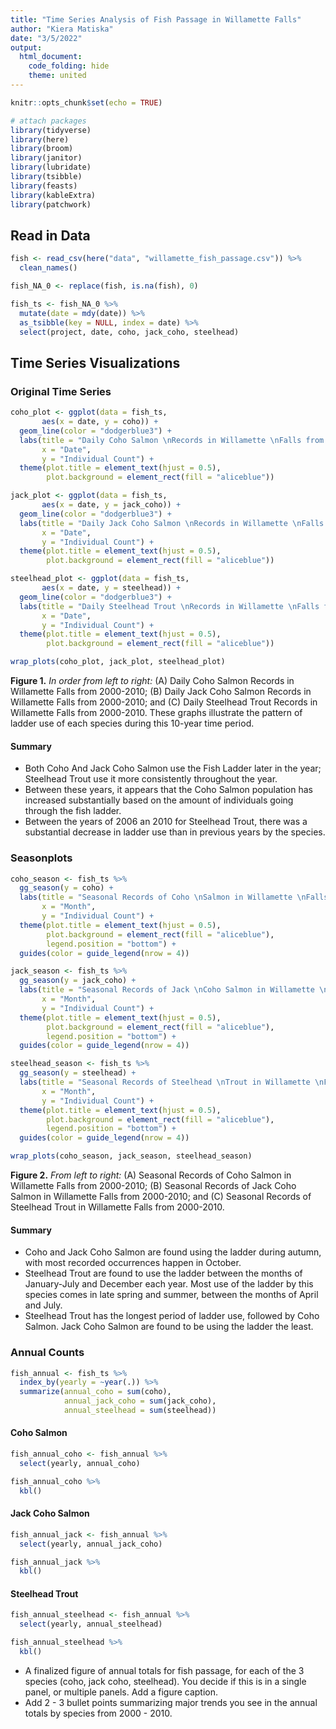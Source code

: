 ```yaml
---
title: "Time Series Analysis of Fish Passage in Willamette Falls"
author: "Kiera Matiska"
date: "3/5/2022"
output: 
  html_document: 
    code_folding: hide
    theme: united
---
```


```r
knitr::opts_chunk$set(echo = TRUE)

# attach packages
library(tidyverse)
library(here)
library(broom)
library(janitor)
library(lubridate)
library(tsibble)
library(feasts)
library(kableExtra)
library(patchwork)
```

## Read in Data

```r
fish <- read_csv(here("data", "willamette_fish_passage.csv")) %>% 
  clean_names()

fish_NA_0 <- replace(fish, is.na(fish), 0)

fish_ts <- fish_NA_0 %>% 
  mutate(date = mdy(date)) %>% 
  as_tsibble(key = NULL, index = date) %>% 
  select(project, date, coho, jack_coho, steelhead)
```

## Time Series Visualizations {.tabset .tabset-fade}

### Original Time Series

```r
coho_plot <- ggplot(data = fish_ts,
       aes(x = date, y = coho)) +
  geom_line(color = "dodgerblue3") + 
  labs(title = "Daily Coho Salmon \nRecords in Willamette \nFalls from 2000-2010",
       x = "Date",
       y = "Individual Count") +
  theme(plot.title = element_text(hjust = 0.5),
        plot.background = element_rect(fill = "aliceblue"))

jack_plot <- ggplot(data = fish_ts,
       aes(x = date, y = jack_coho)) +
  geom_line(color = "dodgerblue3") +
  labs(title = "Daily Jack Coho Salmon \nRecords in Willamette \nFalls from 2000-2010",
       x = "Date",
       y = "Individual Count") +
  theme(plot.title = element_text(hjust = 0.5),
        plot.background = element_rect(fill = "aliceblue"))

steelhead_plot <- ggplot(data = fish_ts,
       aes(x = date, y = steelhead)) +
  geom_line(color = "dodgerblue3") +
  labs(title = "Daily Steelhead Trout \nRecords in Willamette \nFalls from 2000-2010",
       x = "Date",
       y = "Individual Count") +
  theme(plot.title = element_text(hjust = 0.5),
        plot.background = element_rect(fill = "aliceblue"))

wrap_plots(coho_plot, jack_plot, steelhead_plot)
```

**Figure 1.** *In order from left to right:* (A) Daily Coho Salmon Records in Willamette Falls from 2000-2010; (B) Daily Jack Coho Salmon Records in Willamette Falls from 2000-2010; and (C) Daily Steelhead Trout Records in Willamette Falls from 2000-2010. These graphs illustrate the pattern of ladder use of each species during this 10-year time period.

#### Summary

- Both Coho And Jack Coho Salmon use the Fish Ladder later in the year; Steelhead Trout use it more consistently throughout the year.
- Between these years, it appears that the Coho Salmon population has increased substantially based on the amount of individuals going through the fish ladder.
- Between the years of 2006 an 2010 for Steelhead Trout, there was a substantial decrease in ladder use than in previous years by the species.

### Seasonplots

```r
coho_season <- fish_ts %>% 
  gg_season(y = coho) +
  labs(title = "Seasonal Records of Coho \nSalmon in Willamette \nFalls from 2000-2010",
       x = "Month",
       y = "Individual Count") +
  theme(plot.title = element_text(hjust = 0.5),
        plot.background = element_rect(fill = "aliceblue"),
        legend.position = "bottom") +
  guides(color = guide_legend(nrow = 4))

jack_season <- fish_ts %>% 
  gg_season(y = jack_coho) +
  labs(title = "Seasonal Records of Jack \nCoho Salmon in Willamette \nFalls from 2000-2010",
       x = "Month",
       y = "Individual Count") +
  theme(plot.title = element_text(hjust = 0.5),
        plot.background = element_rect(fill = "aliceblue"),
        legend.position = "bottom") +
  guides(color = guide_legend(nrow = 4))

steelhead_season <- fish_ts %>% 
  gg_season(y = steelhead) +
  labs(title = "Seasonal Records of Steelhead \nTrout in Willamette \nFalls from 2000-2010",
       x = "Month",
       y = "Individual Count") +
  theme(plot.title = element_text(hjust = 0.5),
        plot.background = element_rect(fill = "aliceblue"),
        legend.position = "bottom") +
  guides(color = guide_legend(nrow = 4))

wrap_plots(coho_season, jack_season, steelhead_season)
```

**Figure 2.** *From left to right:* (A) Seasonal Records of Coho Salmon in Willamette Falls from 2000-2010; (B) Seasonal Records of Jack Coho Salmon in Willamette Falls from 2000-2010; and (C) Seasonal Records of Steelhead Trout in Willamette Falls from 2000-2010.

#### Summary

- Coho and Jack Coho Salmon are found using the ladder during autumn, with most recorded occurrences happen in October.
- Steelhead Trout are found to use the ladder between the months of January-July and December each year. Most use of the ladder by this species comes in late spring and summer, between the months of April and July.
- Steelhead Trout has the longest period of ladder use, followed by Coho Salmon. Jack Coho Salmon are found to be using the ladder the least.

### Annual Counts {.tabset .tabset-fade}

```r
fish_annual <- fish_ts %>% 
  index_by(yearly = ~year(.)) %>% 
  summarize(annual_coho = sum(coho),
            annual_jack_coho = sum(jack_coho),
            annual_steelhead = sum(steelhead))
```

#### Coho Salmon

```r
fish_annual_coho <- fish_annual %>% 
  select(yearly, annual_coho)

fish_annual_coho %>% 
  kbl()
```

#### Jack Coho Salmon

```r
fish_annual_jack <- fish_annual %>% 
  select(yearly, annual_jack_coho)

fish_annual_jack %>% 
  kbl()
```


#### Steelhead Trout

```r
fish_annual_steelhead <- fish_annual %>% 
  select(yearly, annual_steelhead)

fish_annual_steelhead %>% 
  kbl()
```

- A finalized figure of annual totals for fish passage, for each of the 3 species (coho, jack coho, steelhead). You decide if this is in a single panel, or multiple panels. Add a figure caption. 
- Add 2 - 3 bullet points summarizing major trends you see in the annual totals by species from 2000 - 2010.

